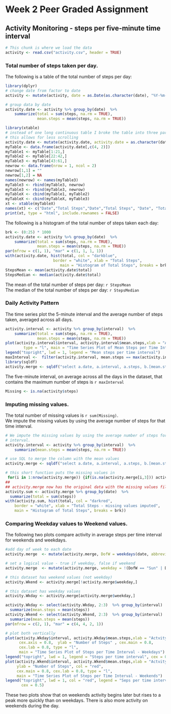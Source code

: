 Week 2 Peer Graded Assignment
=============================
## Activity Monitoring - steps per five-minute time interval
```r
# This chunk is where we load the data
activity <- read.csv("activity.csv", header = TRUE)
```
### Total number of steps taken per day.  
  
The following is a table of the total number of steps per day:
``` r
library(dplyr)
# change date from factor to date
activity <- mutate(activity, date = as.Date(as.character(date), "%Y-%m-%d"))

# group data by date
activity.date <- activity %>% group_by(date)  %>% 
    summarize(total = sum(steps, na.rm = TRUE), 
              mean.steps = mean(steps, na.rm = TRUE))

library(xtable)
# instead of one long continuous table I broke the table into three parts
# this allows for less scrolling
activity.date <- mutate(activity.date, activity.date = as.character(date)) 
myTable <- data.frame(activity.date[,c(4, 2)])
myTable1 <- myTable[1:21,]
myTable2 <- myTable[22:42,]
myTable3 <- myTable[43:61,]
newrow <- data.frame(nrow = 1, ncol = 2)
newrow[1,1] = ""
newrow[1,2] = NA
names(newrow) <- names(myTable3)
myTable3 <- rbind(myTable3, newrow)
myTable3 <- rbind(myTable3, newrow)
myTableX <- cbind(myTable1, myTable2)
myTableX <- cbind(myTableX, myTable3)
xt <- xtable(myTableX)
names(xt) <- c("Date","Total Steps","Date","Total Steps", "Date", "Total Steps")
print(xt, type = "html", include.rownames = FALSE)
```
    
  
The following is a histogram of the total number of steps taken each day:
```r
brk <- (0:25) * 1000  
activity.date <- activity %>% group_by(date)  %>% 
    summarize(total = sum(steps, na.rm = TRUE), 
              mean.steps = mean(steps, na.rm = TRUE))
par(mfrow = c(1, 1), "mar" = c(1, 1, 1, 1))
with(activity.date, hist(total, col = "darkblue", 
                     border = "white", xlab = "Total Steps", 
                        main = "Histogram of Total Steps", breaks = brk))
StepsMean <- mean(activity.date$total)
StepsMedian <- median(activity.date$total)
```

The mean of the total number of steps per day: `r StepsMean`  
The median of the total number of steps per day: `r StepsMedian`

### Daily Activity Pattern  
The time series plot the 5-minute interval and the average number of steps taken, averaged across all days.
```r
activity.interval <- activity %>% group_by(interval)  %>% 
    summarize(total = sum(steps, na.rm = TRUE), 
              mean.steps = mean(steps, na.rm = TRUE))
plot(activity.interval$interval, activity.interval$mean.steps,xlab = "Actvity Interval", 	ylab = "Mean Number of Steps Per Interval" ,
     	type = "l", main = "Time Series Plot of Mean Steps per Time Interval")
legend("topright", lwd = 1, legend = "Mean steps per time interval")
maxInterval <-  filter(activity.interval, mean.steps == max(activity.interval$mean.steps))$interval
library(sqldf)
activity.merge <- sqldf("select a.date, a.interval, a.steps, b.[mean.steps] from activity a left outer join [activity.interval] b on a.interval = b.interval")
```
  
The five-minute interval, on average across all the days in the dataset, that contains the maximum number of steps is `r maxInterval`


```r
Missing <- is.na(activity$steps)
```
### Imputing missing values.

The total number of missing values is `r sum(Missing)`.  
We impute the missing values by using the average number of steps for that time interval.
```r
# We impute the missing values by using the average number of steps for that time  
# interval. 
activity.interval <- activity %>% group_by(interval)  %>% 
    summarize(mean.steps = mean(steps, na.rm = TRUE))

# use SQL to merge the column with the mean values
activity.merge <- sqldf("select a.date, a.interval, a.steps, b.[mean.steps] from activity a left outer join [activity.interval] b on a.interval = b.interval")

# this short function puts the missing values in
 for(i in 1:nrow(activity.merge)) {if(is.na(activity.merge[i,3])) activity.merge[i,3] = activity.merge[i,4]}
##
## activity.merge now has the original data with the missing values filled in
activity.sum <- activity.merge %>% group_by(date)  %>% 
  summarize(total = sum(steps))
with(activity.sum, hist(total, col = "darkred", 
    border = "white", xlab = "Total Steps - missing values imputed", 
    main = "Histogram of Total Steps", breaks = brk))
```
    
### Comparing Weekday values to Weekend values.  
The following two plots compare activity in average steps per time interval for weekends and weekdays.
```r

#add day of week to each date
activity.merge  <- mutate(activity.merge, DofW = weekdays(date, abbreviate = TRUE))

# set a logical value - true if weekday, false if weekend
activity.merge  <- mutate(activity.merge, weekday = !(DofW == "Sun" | DofW == "Sat"))

# this dataset has weekend values (not weekday)
activity.Wkend <- activity.merge[!activity.merge$weekday,]

# this dataset has weekday values
activity.Wkday <- activity.merge[activity.merge$weekday,]

activity.Wkday <- select(activity.Wkday, 2:3)  %>% group_by(interval)  %>% 
  summarize(mean.steps = mean(steps))
activity.Wkend <- select(activity.Wkend, 2:3)  %>% group_by(interval)  %>% 
  summarize(mean.steps = mean(steps))
par(mfrow = c(2, 1), "mar" = c(4, 4, 2, 1))

# plot both vertically
plot(activity.Wkday$interval, activity.Wkday$mean.steps,xlab = "Actvity Interval",
      cex.axis = 0.8,  ylab = "Number of Steps" , cex.main = 0.8,
      cex.lab = 0.8, type = "l", 
      main = "Time Series Plot of Steps per Time Interval - Weekdays")
legend("topright", lwd = 1, legend = "Steps per time interval", cex = 0.5)
plot(activity.Wkend$interval, activity.Wkend$mean.steps,xlab = "Actvity Interval", 	
     ylab = "Number of Steps", col = "red", 
     cex.main = 0.8, cex.lab = 0.8, type = "l", 
     main = "Time Series Plot of Steps per Time Interval - Weekends")
legend("topright", lwd = 1, col = "red", legend = "Seps per time interval", 
       cex = 0.5)
```
  
These two plots show that on weekends activity begins later but rises to a peak more quickly than on weekdays.  There is also more activity on weekends during the day.